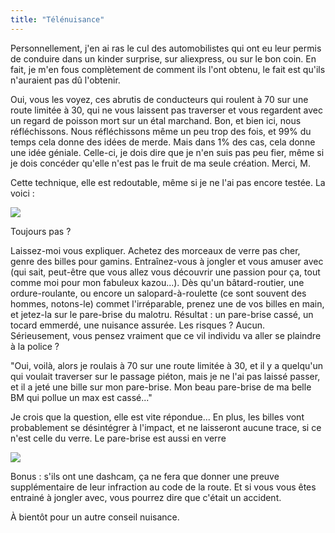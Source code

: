 ```yaml
---
title: "Télénuisance"
---
```



Personnellement, j'en ai ras le cul des automobilistes qui ont eu leur permis de conduire dans un kinder surprise, sur aliexpress, ou sur le bon coin. En fait, je m'en fous complètement de comment ils l'ont obtenu, le fait est qu'ils n'auraient pas dû l'obtenir.

Oui, vous les voyez, ces abrutis de conducteurs qui roulent à 70 sur une route limitée à 30, qui ne vous laissent pas traverser et vous regardent avec un regard de poisson mort sur un étal marchand. Bon, et bien ici, nous réfléchissons. Nous réfléchissons même un peu trop des fois, et 99% du temps cela donne des idées de merde. Mais dans 1% des cas, cela donne une idée géniale. Celle-ci, je dois dire que je n'en suis pas peu fier, même si je dois concéder qu'elle n'est pas le fruit de ma seule création. Merci, M.

Cette technique, elle est redoutable, même si je ne l'ai pas encore testée. La voici :

<img src={cailloux.src} />

Toujours pas ?

Laissez-moi vous expliquer. Achetez des morceaux de verre pas cher, genre des billes pour gamins. Entraînez-vous à jongler et vous amuser avec (qui sait, peut-être que vous allez vous découvrir une passion pour ça, tout comme moi pour mon fabuleux kazou...).
Dès qu'un bâtard-routier, une ordure-roulante, ou encore un salopard-à-roulette (ce sont souvent des hommes, notons-le) commet l'irréparable, prenez une de vos billes en main, et jetez-la sur le pare-brise du malotru.
Résultat : un pare-brise cassé, un tocard emmerdé, une nuisance assurée.
Les risques ? Aucun. Sérieusement, vous pensez vraiment que ce vil individu va aller se plaindre à la police ?

"Oui, voilà, alors je roulais à 70 sur une route limitée à 30, et il y a quelqu'un qui voulait traverser sur le passage piéton, mais je ne l'ai pas laissé passer, et il a jeté une bille sur mon pare-brise. Mon beau pare-brise de ma belle BM qui pollue un max est cassé..."

Je crois que la question, elle est vite répondue...
En plus, les billes vont probablement se désintégrer à l'impact, et ne laisseront aucune trace, si ce n'est celle du verre. Le pare-brise est aussi en verre

<img src={batman.src} />

Bonus : s'ils ont une dashcam, ça ne fera que donner une preuve supplémentaire de leur infraction au code de la route. Et si vous vous êtes entrainé à jongler avec, vous pourrez dire que c'était un accident.

À bientôt pour un autre conseil nuisance.